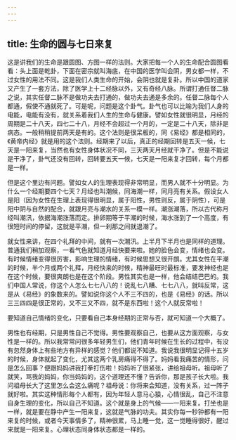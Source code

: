```yaml
---
---
---
```

title: 生命的圆与七日来复
---




这是讲我们的生命是跟圆图、方图一样的法则。大家把每一个人的生命配合圆图看看：头上面是乾卦，下面在密宗就叫海底，在中国的医学叫会阴，男女都一样，不过女性的用法不同。这是我们人类生命的开始，会阴也就是复卦。所以中国的道家又产生了一套方法，除了医学上十二经脉以外，又有奇经八脉。所谓打通任督二脉之说，其实任督二脉不是做功夫去打通的，做功夫去通是多余的。任督二脉每个人都通，假使不通就死了。可是呢，问题是这个卦气。卦气也可以比喻为我们人身的电能，电能有没有，就关系着我们人生的生命与健康。譬如女性就很明显，月经的周期是二十八天，四七二十八，月经不会超过一个月的，一定是二十八天，除非是病态。一般稍稍提前两天是有的。这个法则是很呆板的，同《易经》都是相同的，《黄帝内经》就是用的这个法则。经期来了以后，真正的经期回转是五天一候，七天是一阳来复，当然也有女性身体状况不同，三天两天月经就干净了。但是不能说是干净了，卦气还没有回转，回转要五天一候，七天是一阳来复才回转，每个月都是一样。

但是这个里边有问题。譬如女人的生理表现得非常明显，而男人就不十分明显。为什么一个经期要四个七天？月经也叫潮候，同海潮一样，同月亮有关系。假设女人是阳（因为女性在生理上表现得很明显，属于阳性，男性则反，属于阴性），可是阳中阴与自然的配合，就跟月亮与潮水的关系一模一样。潮涨潮落，所以古代称月经叫潮汛，依据海潮涨落而定。排卵期等于平潮的时候，海水涨到了一个高度，有很短时间的停留，这就是平潮，但一刹那之间就退潮了。

就女性来讲，在四个礼拜的中间，就有一次潮汛。上半月下半月也是同样的道理。普通我们稍加观察，一看气色就知道月经快要来啦。她的脸色会变，情绪也会变。有时候情绪变得很厉害，影响生理的情绪，有时候思想又很开朗。尤其女性在平潮的时候，半个月或两个礼拜，月经快来的时候，精神最旺时最标准，要发神经也是在这个时候，要很爽朗也是在这个阶段。男性其实也是一样，他会结结巴巴的。我们中国人常说，你这个人怎么七七八八的！说乱七八糟、七七八八，就叫反常，这是从《易经》的象数来的。譬如说你这个人不三不四的，也是《易经》的话。所以三三四四是很正常的，又不三又不四，就不是东西啦！这个人就反常啦！

要知道自己情绪的变化，只要看自己本身经期的正常与否，就可知道一个大概了。

男性也有经期，只是男性自己不觉得。男性要观察自己，也要从这方面观察，与女性是一样的。所以我常常问很多年轻男生们，他们青年时候在生长的过程中，有没有忽然身体上有些地方有异样的感觉？他们都说不知道。我说我很明显记得十五岁的时候，身体就起了变化，尤其这两个乳房痛得不得了。妈妈看我痛苦的情形，问是怎么回事？便跟妈妈讲我打拳打伤啦！妈妈听了很紧张，讲给祖母听。祖母听了就笑，骂我的妈妈，你当妈妈的，这个道理还不懂？告诉你，那是孩子长大啦。我问祖母长大了这里怎么会这么痛呢？祖母说：你将来会知道，没有关系，过一阵子就好啦。其实这种情形每个人都有，因为年轻人意马心猿，心情很乱，自己不注意自身生理的变化，所以自己不知道。这个就是身上的气候——一阳来复。打坐也是一样，就是要在静中产生一阳来复，这就是气脉的功夫。其实你每一秒钟都有一阳来复的时候，或者今天事情多了，精神很累，马上睡一觉，这一觉睡得很好，醒过来就是一阳来复。心理状态同身体状态都是一样的。